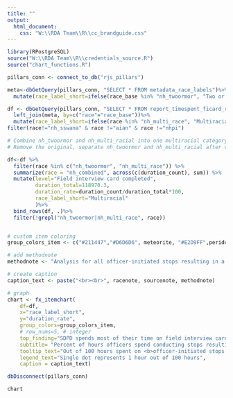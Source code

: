 ```yaml
---
title: ""
output:
  html_document:
    css: "W:\\RDA Team\\R\\cc_brandguide.css"
---
```

<!-- link to Google Font -->
<link href="https://fonts.googleapis.com/css2?family=Inter:wght@100;200;300;400;500;600;700;800;900&display=swap" rel="stylesheet">

```r

library(RPostgreSQL)
source("W:\\RDA Team\\R\\credentials_source.R")
source("chart_functions.R")

pillars_conn <- connect_to_db("rjs_pillars")

meta<-dbGetQuery(pillars_conn, "SELECT * FROM metadata_race_labels")%>%
  mutate(race_label_short=ifelse(race_base %in% "nh_twoormor", "Two or more", race_label_short))

df <- dbGetQuery(pillars_conn, "SELECT * FROM report_timespent_ficard_race_stop") %>%
  left_join(meta, by=c("race"="race_base"))%>%
  mutate(race_label_short=ifelse(race %in% "nh_multi_race", "Multiracial", race_label_short))%>%
filter(race!="nh_sswana" & race !="aian" & race !="nhpi")

# Combine nh_twoormor and nh_multi_racial into one multiracial category with a combined duration_total and duration_rate.
# Remove the original, separate nh_twoormor and nh_multi_racial after combining

df<-df %>%
  filter(race %in% c("nh_twoormor", "nh_multi_race")) %>%
  summarize(race = "nh_combined", across(c(duration_count), sum)) %>%
  mutate(level="Field interview card completed",
         duration_total=118970.3,
         duration_rate=duration_count/duration_total*100,
         race_label_short="Multiracial"
         )%>%
  bind_rows(df, .)%>%
  filter(!grepl("nh_twoormor|nh_multi_race", race))


# custom item coloring
group_colors_item <- c("#211447","#D6D6D6", meteorite, "#E2D9FF",peridot, "#E7FF39", "#F0FF85", "#BDAFE9")

# add methodnote
methodnote <- "Analysis for all officer-initiated stops resulting in a field interview card only. Officers spent a total of 118,970.3 hours on officer-initiated stops that resulted in a field interview card only in 2022."

# create caption
caption_text <- paste("<br><br>", racenote, sourcenote, methodnote)

# graph
chart <- fx_itemchart(
    df=df, 
    x="race_label_short",
    y="duration_rate", 
    group_colors=group_colors_item,
    # row_nums=5, # integer
    top_finding="SDPD spends most of their time on field interview cards for Latinx and Black people relative to their population and other groups",
    subtitle= "Percent of hours officers spend conducting stops resulting in a field interview card by race",
    tooltip_text="Out of 100 hours spent on <b>officer-initiated stops resulting in a field interview card</b>, SDPD spent <b>{point.duration_rate:.1f}</b> hours conducting field interviews for people perceived as <b>{point.race_label_short}</b>",
    legend_text="Single dot represents 1 hour out of 100 hours",
    caption = caption_text)    

dbDisconnect(pillars_conn)
```

```r
chart
```

<script>
  widg = document.getElementsByClassName('html-widget'); //find widgets
  for (let i = 0; i < widg.length; i++) { //loop through
    document.getElementsByClassName('highchart')[i].style.width = '100%'; //adjust width
    document.getElementsByClassName('highchart')[i].style.height = '100%'; //adjust height
  }
</script>